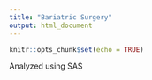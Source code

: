 ```yaml
---
title: "Bariatric Surgery"
output: html_document
---
```


```r
knitr::opts_chunk$set(echo = TRUE)
```

Analyzed using SAS

\begin{center} <br>
\includegraphics[width=20in]{bariatric.pdf} <br>
\end{center}